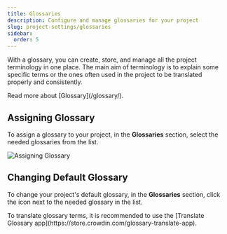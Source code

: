 ```yaml
---
title: Glossaries
description: Configure and manage glossaries for your project
slug: project-settings/glossaries
sidebar:
  order: 5
---
```



With a glossary, you can create, store, and manage all the project terminology in one place. The main aim of terminology is to explain some specific terms or the ones often used in the project to be translated properly and consistently.

<ReadMore>
  Read more about [Glossary](/glossary/).
</ReadMore>

## Assigning Glossary

To assign a glossary to your project, in the **Glossaries** section, select the needed glossaries from the list.

<Image src={assigning} alt="Assigning Glossary" />

## Changing Default Glossary

To change your project's default glossary, in the **Glossaries** section, click the <Icon name="mdi:star-outline" class="inline-icon" /> icon next to the needed glossary in the list.

<Aside type="tip">
  To translate glossary terms, it is recommended to use the [Translate Glossary app](https://store.crowdin.com/glossary-translate-app).
</Aside>

